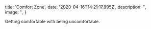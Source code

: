 
  title: 'Comfort Zone',
  date: '2020-04-16T14:21:17.895Z',
  description: '',
  image: '',
}

Getting comfortable with being uncomfortable.
  

